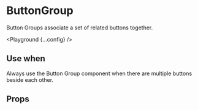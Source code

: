 
# ButtonGroup

Button Groups associate a set of related buttons together.

<Playground {...config} />

## Use when

Always use the Button Group component when there are multiple buttons beside each other.

## Props

<PropsTable propsConfig={config.props} />

